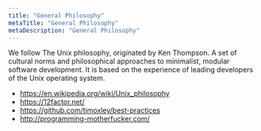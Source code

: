 ```yaml
---
title: "General Philosophy"
metaTitle: "General Philosophy"
metaDescription: "General Philosophy"
---
```


We follow The Unix philosophy, originated by Ken Thompson.
A set of cultural norms and philosophical approaches to minimalist, modular software development. It is based on the experience of leading developers of the Unix operating system.

* https://en.wikipedia.org/wiki/Unix_philosophy
* https://12factor.net/
* https://github.com/timoxley/best-practices
* http://programming-motherfucker.com/
